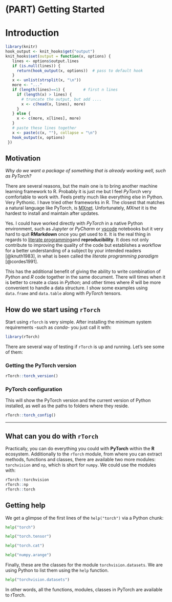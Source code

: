# (PART) Getting Started {.unnumbered}

# Introduction {#intro}

```r
library(knitr)
hook_output <- knit_hooks$get("output")
knit_hooks$set(output = function(x, options) {
   lines <- options$output.lines
   if (is.null(lines)) {
     return(hook_output(x, options))  # pass to default hook
   }
   x <- unlist(strsplit(x, "\n"))
   more <- "..."
   if (length(lines)==1) {        # first n lines
     if (length(x) > lines) {
       # truncate the output, but add ....
       x <- c(head(x, lines), more)
     }
   } else {
     x <- c(more, x[lines], more)
   }
   # paste these lines together
   x <- paste(c(x, ""), collapse = "\n")
   hook_output(x, options)
 })
```

## Motivation

*Why do we want a package of something that is already working well, such as PyTorch?*

There are several reasons, but the main one is to bring another machine learning framework to R. Probably it is just me but I feel *PyTorch* very comfortable to work with. Feels pretty much like everything else in Python. Very Pythonic. I have tried other frameworks in R. The closest that matches a natural language like PyTorch, is [MXnet](https://mxnet.apache.org/versions/1.7.0/get_started?). Unfortunately, *MXnet* it is the hardest to install and maintain after updates.

Yes. I could have worked directly with *PyTorch* in a native Python environment, such as *Jupyter* or *PyCharm* or [vscode](https://code.visualstudio.com/docs/python/jupyter-support) notebooks but it very hard to quit **RMarkdown** once you get used to it. It is the real thing in regards to [literate programming](https://en.wikipedia.org/wiki/Literate_programming)and **reproducibility**. It does not only contribute to improving the quality of the code but establishes a workflow for a better understanding of a subject by your intended readers [@knuth1983], in what is been called the *literate programming paradigm* [@cordes1991].

This has the additional benefit of giving the ability to write combination of *Python* and *R* code together in the same document. There will times when it is better to create a class in *Python*; and other times where *R* will be more convenient to handle a data structure. I show some examples using `data.frame` and `data.table` along with *PyTorch* tensors.

## How do we start using `rTorch`

Start using `rTorch` is very simple. After installing the minimum system requirements -such as *conda*- you just call it with:

```r
library(rTorch)
```

There are several way of testing if `rTorch` is up and running. Let's see some of them:

### Getting the PyTorch version

```r
rTorch::torch_version()
```

### PyTorch configuration

This will show the PyTorch version and the current version of Python installed, as well as the paths to folders where they reside.

```r
rTorch::torch_config()
```

------------------------------------------------------------------------

## What can you do with `rTorch`

Practically, you can do everything you could with **PyTorch** within the **R** ecosystem. Additionally to the `rTorch` module, from where you can extract methods, functions and classes, there are available two more modules: `torchvision` and `np`, which is short for `numpy`. We could use the modules with:

```r
rTorch::torchvision
rTorch::np
rTorch::torch
```

## Getting help

We get a glimpse of the first lines of the `help("torch")` via a Python chunk:

```python
help("torch")
```

```python
help("torch.tensor")
```

```python
help("torch.cat")
```

```python
help("numpy.arange")
```

Finally, these are the classes for the module `torchvision.datasets`. We are using Python to list them using the `help` function.

```python
help("torchvision.datasets")
```

In other words, all the functions, modules, classes in PyTorch are available to rTorch.
